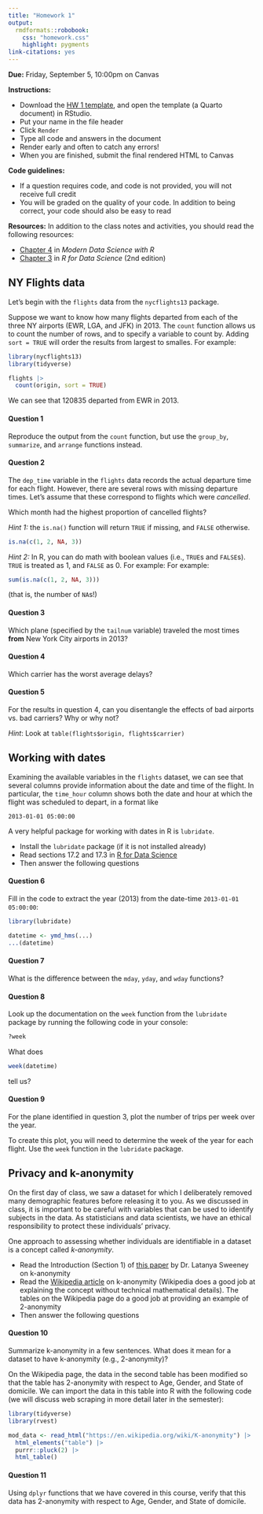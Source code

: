 ```yaml
---
title: "Homework 1"
output: 
  rmdformats::robobook:
    css: "homework.css"
    highlight: pygments
link-citations: yes
---
```


**Due:** Friday, September 5, 10:00pm on Canvas

**Instructions:** 

* Download the [HW 1 template](https://sta279-f25.github.io/homework/hw_01_template.qmd), and open the template (a Quarto document) in RStudio. 
* Put your name in the file header
* Click `Render`
* Type all code and answers in the document
* Render early and often to catch any errors!
* When you are finished, submit the final rendered HTML to Canvas

**Code guidelines:**

* If a question requires code, and code is not provided, you will not receive full credit
* You will be graded on the quality of your code. In addition to being correct, your code should also be easy to read
  
**Resources:** In addition to the class notes and activities, you should read the following resources:

* [Chapter 4](https://mdsr-book.github.io/mdsr3e/04-dataI.html) in *Modern Data Science with R*
* [Chapter 3](https://r4ds.hadley.nz/data-transform) in *R for Data Science* (2nd edition)

## NY Flights data

Let's begin with the `flights` data from the `nycflights13` package.

Suppose we want to know how many flights departed from each of the three NY airports (EWR, LGA, and JFK) in 2013. The `count` function allows us to count the number of rows, and to specify a variable to count by. Adding `sort = TRUE` will order the results from largest to smalles. For example:

```r
library(nycflights13)
library(tidyverse)

flights |>
  count(origin, sort = TRUE)
```

We can see that 120835 departed from EWR in 2013.


:::{.question}
#### Question 1

Reproduce the output from the `count` function, but use the `group_by`, `summarize`, and `arrange` functions instead.
:::

:::{.question}
#### Question 2

The `dep_time` variable in the `flights` data records the actual departure time for each flight. However, there are several rows with missing departure times. Let's assume that these correspond to flights which were *cancelled*.

Which month had the highest proportion of cancelled flights?

*Hint 1:* the `is.na()` function will return `TRUE` if missing, and `FALSE` otherwise.

```r
is.na(c(1, 2, NA, 3))
```

*Hint 2:* In R, you can do math with boolean values (i.e., `TRUE`s and `FALSE`s). `TRUE` is treated as 1, and `FALSE` as 0. For example: For example:

```r
sum(is.na(c(1, 2, NA, 3)))
```

(that is, the number of `NA`s!)

:::

:::{.question}
#### Question 3

Which plane (specified by the `tailnum` variable) traveled the most times **from** New York City airports in 2013?
:::

:::{.question}
#### Question 4

Which carrier has the worst average delays?
:::

:::{.question}
#### Question 5

For the results in question 4, can you disentangle the effects of bad airports vs. bad carriers? Why or why not?

*Hint*: Look at `table(flights$origin, flights$carrier)`
:::

## Working with dates

Examining the available variables in the `flights` dataset, we can see that several columns provide information about the date and time of the flight. In particular, the `time_hour` column shows both the date and hour at which the flight was scheduled to depart, in a format like

`2013-01-01 05:00:00`

A very helpful package for working with dates in R is `lubridate`.

* Install the `lubridate` package (if it is not installed already)
* Read sections 17.2 and 17.3 in [R for Data Science](https://r4ds.hadley.nz/datetimes.html)
* Then answer the following questions

:::{.question}
#### Question 6

Fill in the code to extract the year (2013) from the date-time `2013-01-01 05:00:00`:

```r
library(lubridate)

datetime <- ymd_hms(...)
...(datetime)
```

:::

:::{.question}
#### Question 7

What is the difference between the `mday`, `yday`, and `wday` functions?

:::

:::{.question}
#### Question 8

Look up the documentation on the `week` function from the `lubridate` package by running the following code in your console:

```r
?week
```

What does 

```r
week(datetime)
```

tell us?


:::

:::{.question}
#### Question 9

For the plane identified in question 3, plot the number of trips per week over the year.

To create this plot, you will need to determine the week of the year for each flight. Use the `week` function in the `lubridate` package.

:::


## Privacy and k-anonymity

On the first day of class, we saw a dataset for which I deliberately removed many demographic features before releasing it to you. As we discussed in class, it is important to be careful with variables that can be used to identify subjects in the data. As statisticians and data scientists, we have an ethical responsibility to protect these individuals' privacy.

One approach to assessing whether individuals are identifiable in a dataset is a concept called *k-anonymity*.

* Read the Introduction (Section 1) of [this paper](https://dataprivacylab.org/dataprivacy/projects/kanonymity/kanonymity.pdf) by Dr. Latanya Sweeney on k-anonymity
* Read the [Wikipedia article](https://en.wikipedia.org/wiki/K-anonymity) on k-anonymity (Wikipedia does a good job at explaining the concept without technical mathematical details). The tables on the Wikipedia page do a good job at providing an example of 2-anonymity
* Then answer the following questions


:::{.question}
#### Question 10

Summarize k-anonymity in a few sentences. What does it mean for a dataset to have k-anonymity (e.g., 2-anonymity)?

:::

On the Wikipedia page, the data in the second table has been modified so that the table has 2-anonymity with respect to Age, Gender, and State of domicile. We can import the data in this table into R with the following code (we will discuss web scraping in more detail later in the semester):

```r
library(tidyverse)
library(rvest)

mod_data <- read_html("https://en.wikipedia.org/wiki/K-anonymity") |> 
  html_elements("table") |>
  purrr::pluck(2) |>
  html_table()
```


:::{.question}
#### Question 11

Using `dplyr` functions that we have covered in this course, verify that this data has 2-anonymity with respect to Age, Gender, and State of domicile.
:::



